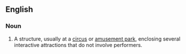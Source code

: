 ==English==

===Noun===
{{en-noun}}

# A structure, usually at a [[circus]] or [[amusement park]], enclosing several interactive attractions that do not involve performers.